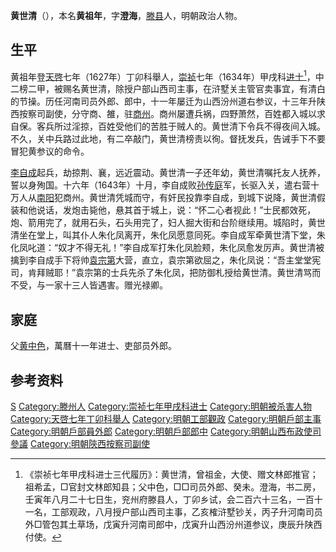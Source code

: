 '''黄世清'''（{{bd|1602年|10月12日|1643年|catIdx=H}}），本名'''黄祖年'''，字'''澄海'''，[[滕县|滕县]]人，明朝政治人物。

== 生平 ==
黄祖年登[[天启_(明朝)|天啓]]七年（1627年）丁卯科舉人，[[崇祯|崇祯]]七年（1634年）甲戌科[[进士|进士]]<ref>《崇祯七年甲戌科进士三代履历》：黄世清，曾祖金，大使、赠文林郎推官；祖希孟，□官封文林郎知县；父中色，□□司员外郎、癸未。澄海，书二房，壬寅年八月二十七日生，兖州府滕县人，丁卯乡试，会二百六十三名，一百十一名，工部观政，八月授户部山西司主事，乙亥榷浒墅钞关，丙子升河南司员外□管包其土草场，戊寅升河南司郎中，戊寅升山西汾州道参议，庚辰升陕西付使。</ref>，中二榜二甲，被赐名黄世清，除授户部山西司主事，在浒墅关主管官卖事宜，有清白的节操。历任河南司员外郎、郎中，十一年屡迁为山西汾州道右参议，十三年升陕西按察司副使，分守商、雒，驻[[商州_(北周)|商州]]。商州屡遭兵祸，四野萧然，百姓都入城以求自保。客兵所过淫掠，百姓受他们的苦胜于贼人的。黄世清下令兵不得夜间入城。不久，关中兵路过此地，有二卒敲门，黄世清榜责以徇。督抚发兵，告诫手下不要冒犯黄参议的命令。

[[李自成|李自成]]起兵，劫掠荆、襄，远近震动。黄世清一子还年幼，黄世清嘱托友人抚养，誓以身殉国。十六年（1643年）十月，李自成败[[孙传庭|孙传庭]]军，长驱入关，遣右营十万人从[[南阳|南阳]]犯商州。黄世清凭城而守，有奸民投靠李自成，到城下说降，黄世清假装和他说话，发炮击毙他，悬其首于城上，说：“怀二心者视此！”士民都效死，炮、箭用完了，就用石头，石头用完了，妇人掘大街和台阶继续用。城陷时，黄世清坐在堂上，叫其仆人朱化凤离开，朱化凤愿意同死。李自成军牵黄世清下堂，朱化凤叱道：“奴才不得无礼！”李自成军打朱化凤脸颊，朱化凤愈发厉声。黄世清被擒到李自成手下将帅[[袁宗第|袁宗第]]大营，直立，袁宗第欲屈之，朱化凤说：“吾主堂堂宪司，肯拜贼耶！”袁宗第的士兵先杀了朱化凤，把防御札授给黄世清。黄世清骂而不受，与一家十三人皆遇害。赠光禄卿。

== 家庭 ==
父[[黄中色|黄中色]]，萬曆十一年进士、吏部员外郎。

== 参考资料 ==
{{reflist}}

{{模板:崇祯七年甲戌科殿试金榜}}

{{Authority control}}
{{DEFAULTSORT:H}}
[[Category:黄姓|S]]
[[Category:滕州人|Category:滕州人]]
[[Category:崇祯七年甲戌科进士|Category:崇祯七年甲戌科进士]]
[[Category:明朝被杀害人物|Category:明朝被杀害人物]]
[[Category:天啓七年丁卯科舉人|Category:天啓七年丁卯科舉人]]
[[Category:明朝工部觀政|Category:明朝工部觀政]]
[[Category:明朝戶部主事|Category:明朝戶部主事]]
[[Category:明朝戶部員外郎|Category:明朝戶部員外郎]]
[[Category:明朝戶部郎中|Category:明朝戶部郎中]]
[[Category:明朝山西布政使司參議|Category:明朝山西布政使司參議]]
[[Category:明朝陝西按察司副使|Category:明朝陝西按察司副使]]